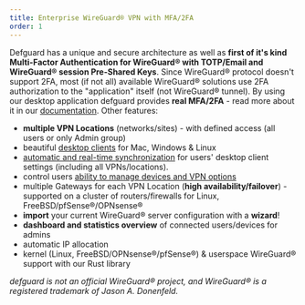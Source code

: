 ```yaml
---
title: Enterprise WireGuard® VPN with MFA/2FA
order: 1
---
```


Defguard has a unique and secure architecture as well as **first of it's kind Multi-Factor Authentication for WireGuard® with TOTP/Email and WireGuard® session Pre-Shared Keys**. Since WireGuard® protocol doesn't support 2FA, most (if not all) available WireGuard® solutions use 2FA authorization to the "application" itself (not WireGuard® tunnel). By using our desktop application defguard provides **real MFA/2FA** - read more about it in our [documentation](https://docs.defguard.net/admin-and-features/WireGuard®/architecture).
Other features:

- **multiple VPN Locations** (networks/sites) - with defined access (all users or only Admin group)
- beautiful <a href="/client/" target="_blank">desktop clients</a> for Mac, Windows & Linux
- [automatic and real-time synchronization](https://docs.defguard.net/enterprise/automatic-real-time-desktop-client-configuration) for users' desktop client settings (including all VPNs/locations).
- control users [ability to manage devices and VPN options](https://docs.defguard.net/enterprise/behavior-customization)
- multiple Gateways for each VPN Location (**high availability/failover**) - supported on a cluster of routers/firewalls for Linux, FreeBSD/pfSense®/OPNsense®
- **import** your current WireGuard® server configuration with a **wizard**!
- **dashboard and statistics overview** of connected users/devices for admins
- automatic IP allocation
- kernel (Linux, FreeBSD/OPNsense®/pfSense®) & userspace WireGuard® support with our Rust library

_defguard is not an official WireGuard® project, and WireGuard® is a registered trademark of Jason A. Donenfeld._
